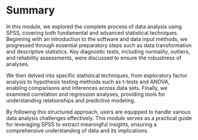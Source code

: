 # Summary

In this module, we explored the complete process of data analysis using SPSS, covering both fundamental and advanced statistical techniques. Beginning with an introduction to the software and data input methods, we progressed through essential preparatory steps such as data transformation and descriptive statistics. Key diagnostic tests, including normality, outliers, and reliability assessments, were discussed to ensure the robustness of analyses.\

We then delved into specific statistical techniques, from exploratory factor analysis to hypothesis testing methods such as t-tests and ANOVA, enabling comparisons and inferences across data sets. Finally, we examined correlation and regression analyses, providing tools for understanding relationships and predictive modeling.\

By following this structured approach, users are equipped to handle various data analysis challenges effectively. This module serves as a practical guide for leveraging SPSS to extract meaningful insights, ensuring a comprehensive understanding of data and its implications.\
